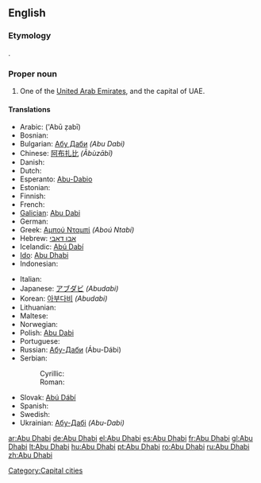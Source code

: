 ==English==

===Etymology===
{{etyl|ar}} {{term|أبوظبي|tr='Abū ẓabī|sc=Arab||father of the gazelle|lang=ar}}.

===Proper noun===
{{wikipedia}}
{{infl|en|proper noun}}

# One of the [[United Arab Emirates]], and the capital of UAE.

====Translations====
{{trans-top|capital of UAE}}
* Arabic: {{Arab|[[أبوظبي]]}} ('Abū ẓabī)
* Bosnian: {{t-|bs|Abu Dhabi}}
* Bulgarian: [[Абу Даби]] ''(Abu Dabi)''
* Chinese: [[阿布扎比]] ''(Ābùzābĭ)''
* Danish: {{t-|da|Abu Dhabi}}
* Dutch: {{t-|nl|Abu Dhabi}}
* Esperanto: [[Abu-Dabio]]
* Estonian: {{t-|et|Abu Dhabi}}
* Finnish: {{t-|fi|Abu Dhabi}}
* French: {{t-|fr|Abou Dabi}}
* [[Galician]]: [[Abu Dabi]]
* German: {{t+|de|Abu Dhabi}}
* Greek: [[Αμπού Νταμπί]] ''(Aboú Ntabí)''
* Hebrew: [[אבו דאבי]]
* Icelandic: [[Abú Dabí]]
* [[Ido]]: [[Abu Dhabi]]
* Indonesian: {{t-|id|Abu Dhabi|xs=Indonesian}}
{{trans-mid}}
* Italian: {{t-|it|Abu Dhabi}}
* Japanese: [[アブダビ]] ''(Abudabi)''
* Korean: [[아부다비]] ''(Abudabi)''
* Lithuanian: {{t+|lt|Abu Dabis|xs=Lithuanian}}
* Maltese: {{t-|mt|Abu Dhabi|xs=Maltese}}
* Norwegian: {{t-|no|Abu Dhabi}}
* Polish: [[Abu Dabi]]
* Portuguese: {{t+|pt|Abu Dhabi}}
* Russian: [[Абу-Даби]] (Ábu-Dábi) {{m}} {{indeclinable}}
* Serbian:
*: Cyrillic: {{t-|sr|Абу Даби|m|sc=Cyrl}}
*: Roman: {{t-|sr|Abu Dabi|m}}
* Slovak: [[Abú Dábí]]
* Spanish: {{t+|es|Abu Dhabi}}
* Swedish: {{t-|sv|Abu Dhabi}}
* Ukrainian: [[Абу-Дабі]] ''(Abu-Dabi)''
{{trans-bottom}}

[[Category:Capital cities]]

[[ar:Abu Dhabi]]
[[de:Abu Dhabi]]
[[el:Abu Dhabi]]
[[es:Abu Dhabi]]
[[fr:Abu Dhabi]]
[[gl:Abu Dhabi]]
[[lt:Abu Dhabi]]
[[hu:Abu Dhabi]]
[[pt:Abu Dhabi]]
[[ro:Abu Dhabi]]
[[ru:Abu Dhabi]]
[[zh:Abu Dhabi]]